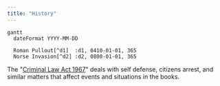 ```yaml
---
title: "History"
---
```


```mermaid
gantt
  dateFormat YYYY-MM-DD

  Roman Pullout[^d1]  :d1, 0410-01-01, 365
  Norse Invasion[^d2] :d2, 0800-01-01, 365

```

[^d1]: Romans pulled out of Britain.[^200623-1]  While Hadrian's wall isn't
    technically the furthest north they ever went, it seems to be the furthest
    consistently controlled, and probably represents the northern bounds of
    Christianity. Note, that bit about Christianity is pure speculation on my
    part.  Interestingly, the oldest known "split-nib metal dip pen" dates
    fromaround then.[^200816-1]   

[^d2]: The Norse raiders imposed paganism in the areas they controlled,
    starting sometime around 800 through apparently the 10th
    century.[^200623-5]

[^200623-1]: "[Hadrian's Wall] Last viewed 2020-06-23.

[Hadrian's Wall]: https://en.wikipedia.org/wiki/Hadrian%27s_Wall

[^200816-1]: "[Dip pen]" Last Edited 2020-07-24. Last Viewed 2020-08-16

[Dip pen]: https://en.wikipedia.org/wiki/Dip_pen

[^modeline]: # vim: shiftwidth=2:tabstop=2:expandtab 

The "[Criminal Law Act 1967]" deals with self defense, citizens arrest, and similar matters that affect events and situations in the books.

[Criminal Law Act 1967]: https://en.wikipedia.org/wiki/Criminal_Law_Act_1967
